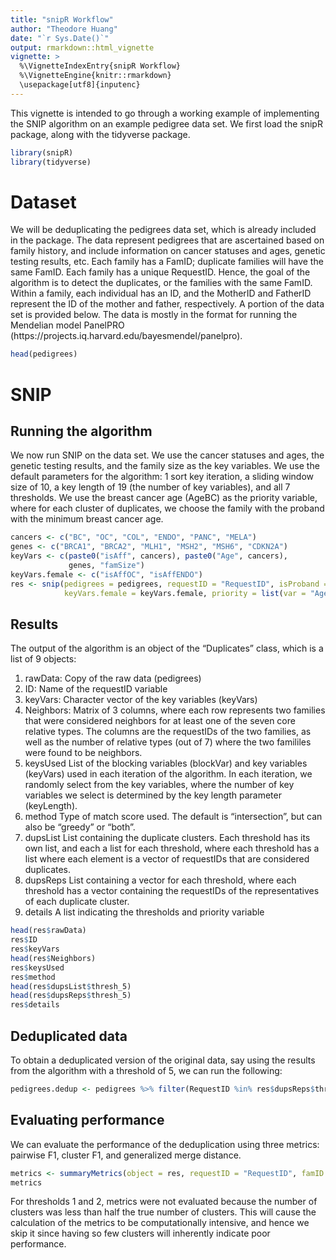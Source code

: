```yaml
---
title: "snipR Workflow"
author: "Theodore Huang"
date: "`r Sys.Date()`"
output: rmarkdown::html_vignette
vignette: >
  %\VignetteIndexEntry{snipR Workflow}
  %\VignetteEngine{knitr::rmarkdown}
  \usepackage[utf8]{inputenc}
---
```


This vignette is intended to go through a working example of implementing the SNIP algorithm on an example pedigree data set. We first load the snipR package, along with the tidyverse package.

```r
library(snipR)
library(tidyverse)
```

# Dataset 

We will be deduplicating the pedigrees data set, which is already included in the package. The data represent pedigrees that are ascertained based on family history, and include information on cancer statuses and ages, genetic testing results, etc. Each family has a FamID; duplicate families will have the same FamID. Each family has a unique RequestID. Hence, the goal of the algorithm is to detect the duplicates, or the families with the same FamID. Within a family, each individual has an ID, and the MotherID and FatherID represent the ID of the mother and father, respectively. A portion of the data set is provided below. The data is mostly in the format for running the Mendelian model PanelPRO (https://projects.iq.harvard.edu/bayesmendel/panelpro).

```r
head(pedigrees)
```

# SNIP

## Running the algorithm

We now run SNIP on the data set. We use the cancer statuses and ages, the genetic testing results, and the family size as the key variables. We use the default parameters for the algorithm: 1 sort key iteration, a sliding window size of 10, a key length of 19 (the number of key variables), and all 7 thresholds. We use the breast cancer age (AgeBC) as the priority variable, where for each cluster of duplicates, we choose the family with the proband with the minimum breast cancer age.

```r
cancers <- c("BC", "OC", "COL", "ENDO", "PANC", "MELA")
genes <- c("BRCA1", "BRCA2", "MLH1", "MSH2", "MSH6", "CDKN2A")
keyVars <- c(paste0("isAff", cancers), paste0("Age", cancers),
             genes, "famSize")
keyVars.female <- c("isAffOC", "isAffENDO")
res <- snip(pedigrees = pedigrees, requestID = "RequestID", isProband = "isProband", keyVars = keyVars,
            keyVars.female = keyVars.female, priority = list(var = "AgeBC", min = TRUE), seed = 1)
```

## Results

The output of the algorithm is an object of the "Duplicates" class, which is a list of 9 objects:

1. rawData: Copy of the raw data (pedigrees)
2. ID: Name of the requestID variable
3. keyVars: Character vector of the key variables (keyVars)
4. Neighbors: Matrix of 3 columns, where each row represents two families that were considered neighbors for at least one of the seven core relative types. The columns are the requestIDs of the two families, as well as the number of relative types (out of 7) where the two famililes were found to be neighbors.
5. keysUsed List of the blocking variables (blockVar) and key variables (keyVars) used in each iteration of the algorithm. In each iteration, we randomly select from the key variables, where the number of key variables we select is determined by the key length parameter (keyLength).
6. method Type of match score used. The default is "intersection", but can also be "greedy" or "both".
7. dupsList List containing the duplicate clusters. Each threshold has its own list, and each  a list for each threshold, where each threshold has a list where each element is a vector of requestIDs that are considered duplicates.
8. dupsReps List containing a vector for each threshold, where each threshold has a vector containing the requestIDs of the representatives of each duplicate cluster.
9. details A list indicating the thresholds and priority variable

```r
head(res$rawData)
res$ID
res$keyVars
head(res$Neighbors)
res$keysUsed
res$method
head(res$dupsList$thresh_5)
head(res$dupsReps$thresh_5)
res$details
```

## Deduplicated data

To obtain a deduplicated version of the original data, say using the results from the algorithm with a threshold of 5, we can run the following:

```r
pedigrees.dedup <- pedigrees %>% filter(RequestID %in% res$dupsReps$thresh_5)
```

## Evaluating performance

We can evaluate the performance of the deduplication using three metrics: pairwise F1, cluster F1, and generalized merge distance.

```r
metrics <- summaryMetrics(object = res, requestID = "RequestID", famID = "FamID", thresh.i = 1:7)
metrics
```

For thresholds 1 and 2, metrics were not evaluated because the number of clusters was less than half the true number of clusters. This will cause the calculation of the metrics to be computationally intensive, and hence we skip it since having so few clusters will inherently indicate poor performance.
